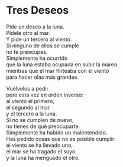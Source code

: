 # Tres Deseos {-}


Pide un deseo a la luna.<br>
Pídele otro al mar.<br>
Y pide un tercero al viento.<br>
Si ninguno de ellos se cumple<br>
no te preocupes.<br>
Simplemente ha ocurrido<br>
que la luna estaba ocupada en subir la marea<br>
mientras que el mar flirteaba con el viento<br>
para hacer olas más grandes.<br>

Vuélvelos a pedir<br>
pero esta vez en orden inverso:<br>
al viento el primero,<br>
el segundo al mar<br>
y el tercero a la luna.<br>
Si no se cumplen de nuevo,<br>
no tienes de qué preocuparte.<br>
Simplemente ha habido un malentendido.<br>
Has pedido cosas que no es posible cumplir:<br>
el viento se ha llevado uno,<br>
el mar se ha tragado el suyo<br>
y la luna ha menguado el otro.